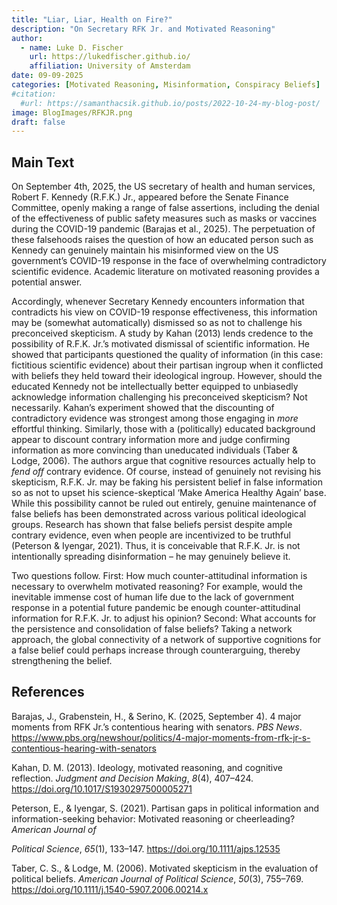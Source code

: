 ```yaml
---
title: "Liar, Liar, Health on Fire?"
description: "On Secretary RFK Jr. and Motivated Reasoning"
author:
  - name: Luke D. Fischer
    url: https://lukedfischer.github.io/
    affiliation: University of Amsterdam
date: 09-09-2025
categories: [Motivated Reasoning, Misinformation, Conspiracy Beliefs]
#citation:
  #url: https://samanthacsik.github.io/posts/2022-10-24-my-blog-post/
image: BlogImages/RFKJR.png
draft: false
---
```


## Main Text

On September 4th, 2025, the US secretary of health and human services, Robert F. Kennedy (R.F.K.) Jr., appeared before the Senate Finance Committee, openly making a range of false assertions, including the denial of the effectiveness of public safety measures such as masks or vaccines during the COVID-19 pandemic (Barajas et al., 2025). The perpetuation of these falsehoods raises the question of how an educated person such as Kennedy can genuinely maintain his misinformed view on the US government’s COVID-19 response in the face of overwhelming contradictory scientific evidence. Academic literature on motivated reasoning provides a potential answer.

Accordingly, whenever Secretary Kennedy encounters information that contradicts his view on COVID-19 response effectiveness, this information may be (somewhat automatically) dismissed so as not to challenge his preconceived skepticism. A study by Kahan (2013) lends credence to the possibility of R.F.K. Jr.’s motivated dismissal of scientific information. He showed that participants questioned the quality of information (in this case: fictitious scientific evidence) about their partisan ingroup when it conflicted with beliefs they held toward their ideological ingroup. However, should the educated Kennedy not be intellectually better equipped to unbiasedly acknowledge information challenging his preconceived skepticism? Not necessarily. Kahan’s experiment showed that the discounting of contradictory evidence was strongest among those engaging in *more* effortful thinking. Similarly, those with a (politically) educated background appear to discount contrary information more and judge confirming information as more convincing than uneducated individuals (Taber & Lodge, 2006). The authors argue that cognitive resources actually help to *fend off* contrary evidence. Of course, instead of genuinely not revising his skepticism, R.F.K. Jr. may be faking his persistent belief in false information so as not to upset his science-skeptical ‘Make America Healthy Again’ base. While this possibility cannot be ruled out entirely, genuine maintenance of false beliefs has been demonstrated across various political ideological groups. Research has shown that false beliefs persist despite ample contrary evidence, even when people are incentivized to be truthful (Peterson & Iyengar, 2021). Thus, it is conceivable that R.F.K. Jr. is not intentionally spreading disinformation – he may genuinely believe it.

Two questions follow. First: How much counter-attitudinal information is necessary to overwhelm motivated reasoning? For example, would the inevitable immense cost of human life due to the lack of government response in a potential future pandemic be enough counter-attitudinal information for R.F.K. Jr. to adjust his opinion? Second: What accounts for the persistence and consolidation of false beliefs? Taking a network approach, the global connectivity of a network of supportive cognitions for a false belief could perhaps increase through counterarguing, thereby strengthening the belief.

## References

Barajas, J., Grabenstein, H., & Serino, K. (2025, September 4). 4 major moments from RFK Jr.’s contentious hearing with senators. *PBS News*. <https://www.pbs.org/newshour/politics/4-major-moments-from-rfk-jr-s-contentious-hearing-with-senators> 

Kahan, D. M. (2013). Ideology, motivated reasoning, and cognitive reflection. *Judgment and Decision Making*, *8*(4), 407–424. <https://doi.org/10.1017/S1930297500005271> 

Peterson, E., & Iyengar, S. (2021). Partisan gaps in political information and information-seeking behavior: Motivated reasoning or cheerleading? *American Journal of*

*Political Science*, *65*(1), 133–147. <https://doi.org/10.1111/ajps.12535> 

Taber, C. S., & Lodge, M. (2006). Motivated skepticism in the evaluation of political beliefs. *American Journal of Political Science*, *50*(3), 755–769. <https://doi.org/10.1111/j.1540-5907.2006.00214.x> 
